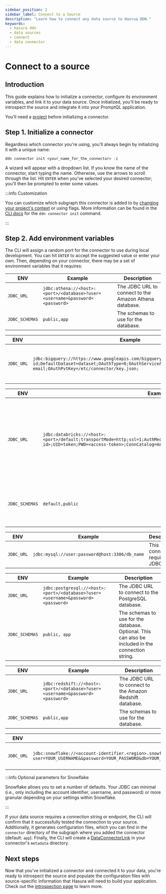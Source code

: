 ```yaml
---
sidebar_position: 2
sidebar_label: Connect to a Source
description: "Learn how to connect any data source to Hasrua DDN."
keywords:
  - hasura ddn
  - data sources
  - connect
  - data connector
---
```



# Connect to a source

## Introduction

This guide explains how to initialize a connector, configure its environment variables, and link it to your data source.
Once initialized, you'll be ready to introspect the source and integrate it into your PromptQL application.

You'll need a [project](/reference/cli/commands/ddn_supergraph_init.mdx) before initializing a connector.

## Step 1. Initialize a connector

Regardless which connector you're using, you'll always begin by initializing it with a unique name:

```ddn title="Initialize a new connector in a project directory:"
ddn connector init <your_name_for_the_connector> -i
```

A wizard will appear with a dropdown list. If you know the name of the connector, start typing the name. Otherwise, use
the arrows to scroll through the list. Hit `ENTER` when you've selected your desired connector; you'll then be prompted
to enter some values.

:::info Customization

You can customize which subgraph this connector is added to by
[changing your project's context](/reference/cli/commands/ddn_context.mdx) or using flags. More information can be found
in the [CLI docs](/reference/cli/commands/ddn_connector_init.mdx) for the `ddn connector init` command.

:::

## Step 2. Add environment variables

The CLI will assign a random port for the connector to use during local development. You can hit `ENTER` to accept the
suggested value or enter your own. Then, depending on your connector, there may be a set of environment variables that
it requires:

<Tabs groupId="source-preference" className="api-tabs">

<TabItem value="Athena" label="Athena">

| ENV            | Example                                                                      | Description                                            |
| -------------- | ---------------------------------------------------------------------------- | ------------------------------------------------------ |
| `JDBC_URL`     | `jdbc:athena://<host>:<port>/<database>?user=<username>&password=<password>` | The JDBC URL to connect to the Amazon Athena database. |
| `JDBC_SCHEMAS` | `public,app`                                                                 | The schemas to use for the database.                   |

</TabItem>

<TabItem value="BigQuery" label="BigQuery">

| ENV        | Example                                                                                                                                                                                               | Description                                       |
| ---------- | ----------------------------------------------------------------------------------------------------------------------------------------------------------------------------------------------------- | ------------------------------------------------- |
| `JDBC_URL` | `jdbc:bigquery://https://www.googleapis.com/bigquery/v2:443;ProjectId=project-id;DefaultDataset=dataset;OAuthType=0;OAuthServiceAcctEmail=service-account-email;OAuthPvtKey=/etc/connector/key.json;` | The JDBC URL to connect to the BigQuery database. |

</TabItem>

<TabItem value="Databricks" label="Databricks">

| ENV            | Example                                                                                                                                                                  | Description                                                                                                                        |
| -------------- | ------------------------------------------------------------------------------------------------------------------------------------------------------------------------ | ---------------------------------------------------------------------------------------------------------------------------------- |
| `JDBC_URL`     | `jdbc:databricks://<host>:<port>/default;transportMode=http;ssl=1;AuthMech=3;httpPath=/sql/1.0/warehouses/<warehouse-id>;UID=token;PWD=<access-token>;ConnCatalog=main;` | You can construct the base of this using your Databricks UI under `SQL Warehouses` » `<name-of-warehouse>` » `Connection details`. |
| `JDBC_SCHEMAS` | `default,public`                                                                                                                                                         | A comma-separated list of schemas within the referenced catalog.                                                                   |

</TabItem>
<TabItem value="MySQL" label="MySQL">

| ENV        | Example                                        | Description                         |
| ---------- | ---------------------------------------------- | ----------------------------------- |
| `JDBC_URL` | `jdbc:mysql://user:password@host:3306/db_name` | This connector requires a JDBC URL. |

</TabItem>
<TabItem value="PostgreSQL" label="PostgreSQL">

| ENV            | Example                                                                          | Description                                                                                        |
| -------------- | -------------------------------------------------------------------------------- | -------------------------------------------------------------------------------------------------- |
| `JDBC_URL`     | `jdbc:postgresql://<host>:<port>/<database>?user=<username>&password=<password>` | The JDBC URL to connect to the PostgreSQL database.                                                |
| `JDBC_SCHEMAS` | `public, app`                                                                    | The schemas to use for the database. Optional. This can also be included in the connection string. |

</TabItem>
  <TabItem value="Redshift" label="Redshift">

| ENV            | Example                                                                        | Description                                              |
| -------------- | ------------------------------------------------------------------------------ | -------------------------------------------------------- |
| `JDBC_URL`     | `jdbc:redshift://<host>:<port>/<database>?user=<username>&password=<password>` | The JDBC URL to connect to the Amazon Redshift database. |
| `JDBC_SCHEMAS` | `public,app`                                                                   | The schemas to use for the database.                     |

</TabItem>

<TabItem value="Snowflake" label="Snowflake">

| ENV        | Example                                                                                                                                                                                       | Description                         |
| ---------- | --------------------------------------------------------------------------------------------------------------------------------------------------------------------------------------------- | ----------------------------------- |
| `JDBC_URL` | `jdbc:snowflake://<account-identifier.<region>.snowflakecomputing.com?user=YOUR_USERNAME&&password=YOUR_PASSWORD&db=YOUR_DATABASE&warehouse=YOUR_WAREHOUSE&schema=YOUR_SCHEMA&role=YOUR_ROLE` | This connector requires a JDBC URL. |

:::info Optional parameters for Snowflake

Snowflake allows you to set a number of defaults. Your JDBC can minimal (i.e., only including the account identifier,
username, and password) or more granular depending on your settings within Snowflake.

:::

</TabItem>
</Tabs>

If your data source requires a connection string or endpoint, the CLI will confirm that it successfully tested the
connection to your source. Additionally, it generates configuration files, which you can find in the `connector`
directory of the subgraph where you added the connector (default: `app`). Finally, the CLI will create a
[DataConnectorLink](/reference/metadata-reference/data-connector-links.mdx) in your connector's `metadata` directory.

## Next steps

Now that you've initialized a connector and connected it to your data, you're ready to introspect the source and
populate the configuration files with source-specific information that Hasura will need to build your application. Check
out the [introspection page](/data-sources/introspect-a-source.mdx) to learn more.
